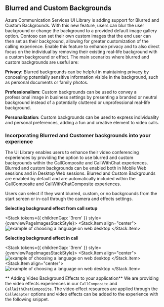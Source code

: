 
<Meta title="Concepts/Video Effects" />

## Blurred and Custom Backgrounds

Azure Communication Services UI Library is adding support for Blurred and Custom Backgrounds.
With this new feature, users can blur the user background or change the background to a provided default image gallery option.
Contoso can set their own custom images that the end user can then set as their background, allowing for greater customization of the calling experience.
Enable this feature to enhance privacy and to also direct focus on the individual by removing their existing real-life background with a custom background or effect.
The main scenarios where blurred and custom backgrounds are useful are:

**Privacy:** Blurred backgrounds can be helpful in maintaining privacy by concealing potentially sensitive information visible in the background, such as personal documents or family photos.

**Professionalism:** Custom backgrounds can be used to convey a professional image in business settings by presenting a branded or neutral background instead of a potentially cluttered or unprofessional real-life background.

**Personalization:** Custom backgrounds can be used to express individuality and personal preferences, adding a fun and creative element to video calls.

### Incorporating Blurred and Customer backgrounds into your experience

The UI Library enables users to enhance their video conferencing experiences by providing the option to use blurred and custom backgrounds within the CallComposite and CallWithChat experiences.
Blurred and custom backgrounds can be enabled both in Mobile Web sessions and in Desktop Web sessions.
Blurred and Custom Backgrounds are enabled by default and are automatically included within the CallComposite and CallWithChatComposite experiences.

Users can select if they want blurred, custom, or no backgrounds from the start screen or in-call through the camera and effects settings.

**Selecting background effect from call setup**

<Stack tokens={{ childrenGap: '3rem' }} style={overviewPageImagesStackStyle}>
  <Stack.Item align="center">
    <img src="images/videoEffects-config.png" alt="example of choosing a language on web desktop" />
  </Stack.Item>
</Stack>

**Selecting background effect in call**

<Stack tokens={{ childrenGap: '3rem' }} style={overviewPageImagesStackStyle}>
  <Stack.Item align="center">
    <img src="images/videoeffects-call-button.png" alt="example of choosing a language on web desktop" />
  </Stack.Item>
  <Stack.Item align="center">
    <img src="images/videoeffects-call.png" alt="example of choosing a language on web desktop" />
  </Stack.Item>
</Stack>

** Adding Video Background Effects to your application**
We are providing the video effects experiences in our `CallComposite` and `CallWithChatComposite`. The video effect resources are
applied through the `CallAdapter` options and video effects can be added to the experience with the following snippet.

<Source code={VideoEffectsSnippetText} />
